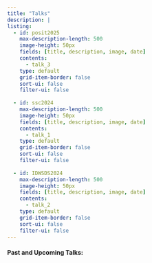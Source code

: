 ```yaml
---
title: "Talks"
description: |
listing:
  - id: posit2025
    max-description-length: 500
    image-height: 50px
    fields: [title, description, image, date]
    contents: 
      - talk_3
    type: default
    grid-item-border: false
    sort-ui: false
    filter-ui: false
    
  - id: ssc2024
    max-description-length: 500
    image-height: 50px
    fields: [title, description, image, date]
    contents: 
      - talk_1
    type: default
    grid-item-border: false
    sort-ui: false
    filter-ui: false
    
  - id: IDWSDS2024
    max-description-length: 500
    image-height: 50px
    fields: [title, description, image, date]
    contents: 
      - talk_2
    type: default
    grid-item-border: false
    sort-ui: false
    filter-ui: false
---
```


#### Past and Upcoming Talks:

::: {#posit2025}
:::
::: {#ssc2024}
:::
::: {#IDWSDS2024}
:::
